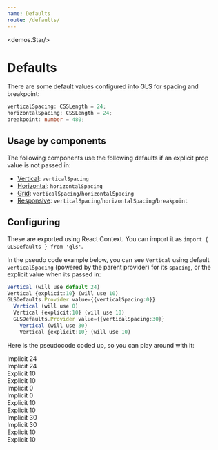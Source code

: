 ```yaml
---
name: Defaults
route: /defaults/
---
```



<demos.Star/>

# Defaults

There are some default values configured into GLS for spacing and breakpoint: 

```ts
verticalSpacing: CSSLength = 24;
horizontalSpacing: CSSLength = 24;
breakpoint: number = 480;
```

## Usage by components

The following components use the following defaults if an explicit prop value is not passed in:

* [Vertical][vertical]: `verticalSpacing`
* [Horizontal][horizontal]: `horizontalSpacing`
* [Grid][grid]: `verticalSpacing`/`horizontalSpacing`
* [Responsive][responsive]: `verticalSpacing`/`horizontalSpacing`/`breakpoint`

## Configuring
These are exported using React Context. You can import it as `import { GLSDefaults } from 'gls'`.

In the pseudo code example below, you can see `Vertical` using default `verticalSpacing` (powered by the parent provider) for its `spacing`, or the explicit value when its passed in:

```ts
Vertical (will use default 24)
Vertical {explicit:10} (will use 10)
GLSDefaults.Provider value={{verticalSpacing:0}}
  Vertical (will use 0)
  Vertical {explicit:10} (will use 10)
  GLSDefaults.Provider value={{verticalSpacing:30}}
    Vertical (will use 30)
    Vertical {explicit:10} (will use 10)
```

Here is the pseudocode coded up, so you can play around with it:

<Playground>
  <Vertical style={{border:'5px solid black'}}>
    <div style={{backgroundColor: "lightskyblue"}}>Implicit 24</div>
    <div style={{backgroundColor: "lightpink"}}>Implicit 24</div>
  </Vertical>
  <Vertical spacing={10} style={{border:'5px solid black'}}>
    <div style={{backgroundColor: "lightskyblue"}}>Explicit 10</div>
    <div style={{backgroundColor: "lightpink"}}>Explicit 10</div>
  </Vertical>
  <GLSDefaults.Provider value={{verticalSpacing:0}}>
    <Vertical style={{border:'5px solid black'}}>
      <div style={{backgroundColor: "lightskyblue"}}>Implicit 0</div>
      <div style={{backgroundColor: "lightpink"}}>Implicit 0</div>
    </Vertical>
    <Vertical spacing={10} style={{border:'5px solid black'}}>
      <div style={{backgroundColor: "lightskyblue"}}>Explicit 10</div>
      <div style={{backgroundColor: "lightpink"}}>Explicit 10</div>
    </Vertical>
    <GLSDefaults.Provider value={{verticalSpacing:30}}>
      <Vertical style={{border:'5px solid black'}}>
        <div style={{backgroundColor: "lightskyblue"}}>Implicit 30</div>
        <div style={{backgroundColor: "lightpink"}}>Implicit 30</div>
      </Vertical>
      <Vertical spacing={10} style={{border:'5px solid black'}}>
        <div style={{backgroundColor: "lightskyblue"}}>Explicit 10</div>
        <div style={{backgroundColor: "lightpink"}}>Explicit 10</div>
      </Vertical>
    </GLSDefaults.Provider>
  </GLSDefaults.Provider>
</Playground>


[vertical]:../vertical/
[horizontal]:../horizontal/
[grid]:../grid/
[responsive]:../responsive/